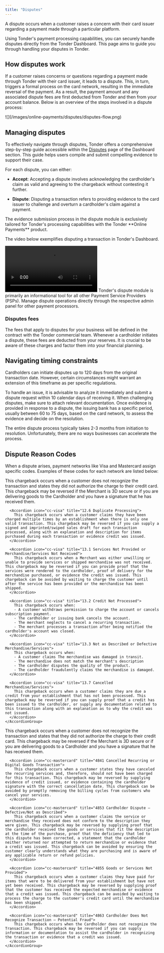 ```yaml
---
title: "Disputes"
---
```


A dispute occurs when a customer raises a concern with their card issuer regarding a payment made through a particular platform. 

Using Tonder's payment processing capabilities, you can securely handle disputes directly from the Tonder Dashboard. This page aims to guide you through handling your disputes in Tonder.

## How disputes work

If a customer raises concerns or questions regarding a payment made through Tonder with their card issuer, it leads to a dispute. This, in turn, triggers a formal process on the card network, resulting in the immediate reversal of the payment. As a result, the payment amount and any associated dispute fees are first deducted from Tonder and then from your account balance. Below is an overview of the steps involved in a dispute process:

<Frame>![](/images/online-payments/disputes/disputes-flow.png) </Frame>

## Managing disputes

To effectively navigate through disputes, Tonder offers a comprehensive step-by-step guide accessible within the  [Disputes](/dashboard/processor/disputes) page of the Dashboard section. This guide helps users compile and submit compelling evidence to support their case.

For each dispute, you can either:

- **Accept**: Accepting a dispute involves acknowledging the cardholder's claim as valid and agreeing to the chargeback without contesting it further.

- **Dispute**: Disputing a transaction refers to providing evidence to the card issuer to challenge and overturn a cardholder's claim against a payment.

<Note>
  The evidence submission process in the dispute module is exclusively tailored for Tonder's processing capabilities with the Tonder **Online Payments** product.
</Note>

The video below exemplifies disputing a transaction in Tonder's Dashboard.

<Frame>
  <video controls>
    <source src="/videos/dispute-send-evidence.mp4" type="video/mp4"/>
    Your browser does not support video tags.
  </video>
</Frame>

<Info>
  Tonder's dispute module is primarily an informational tool for all other Payment Service Providers (PSPs). Manage dispute operations directly through the respective admin panel for other payment processors.
</Info>

### Disputes fees

The fees that apply to disputes for your business will be defined in the contract with the Tonder commercial team. Whenever a cardholder initiates a dispute, these fees are deducted from your reserves. It is crucial to be aware of these charges and factor them into your financial planning.

## Navigating timing constraints

Cardholders can initiate disputes up to 120 days from the original transaction date. However, certain circumstances might warrant an extension of this timeframe as per specific regulations.

To handle an issue, it is advisable to analyze it immediately and submit a dispute request within 10 calendar days of receiving it. When challenging disputes, make sure to attach relevant documentation. Once evidence is provided in response to a dispute, the issuing bank has a specific period, usually between 60 to 75 days, based on the card network, to assess the evidence and decide on the resolution.

<Note>
  The entire dispute process typically takes 2-3 months from initiation to resolution. Unfortunately, there are no ways businesses can accelerate the process.
</Note>

## Dispute Reason Codes

When a dispute arises, payment networks like Visa and Mastercard assign specific codes. Examples of these codes for each network are listed below:

<Tabs>
  <Tab title="Visa">
    <AccordionGroup>
      <Accordion icon="cc-visa" title="10.4 Fraudulent Transaction — Card-Absent Environment">
        This chargeback occurs when a customer does not recognize the transaction and states they did not authorize the charge to their credit card. This chargeback may be reversed if the Merchant is 3D secure or if you are delivering goods to the Cardholder and you have a signature that he has received them.
      </Accordion>

      <Accordion icon="cc-visa" title="12.6 Duplicate Processing">
        This chargeback occurs when a customer claims they have been charged multiple times by an establishment when there is only one valid transaction. This chargeback may be reversed if you can supply a signed and imprinted/swiped sales draft for each transaction processed, along with an explanation and description for items purchased during each transaction or evidence credit was issued.
      </Accordion>

      <Accordion icon="cc-visa" title="13.1 Services Not Provided or Merchandise/Services Not Received">
        This chargeback occurs when a Merchant was either unwilling or unable to provide services or shipped merchandise was not received. This chargeback may be reversed if you can provide proof that the services were rendered to the cardholder, proof of delivery for the merchandise purchased, or evidence the credit was issued. This chargeback can be avoided by waiting to charge the customer until after the service has been provided or the merchandise has been shipped.
      </Accordion>

      <Accordion icon="cc-visa" title="13.2 Credit Not Processed">
        This chargeback occurs when:
        - A customer withdraws permission to charge the account or cancels subscription payment.
        - The cardholder or issuing bank cancels the account.
        - The merchant neglects to cancel a recurring transaction.
        - The merchant processes a transaction after being notified the cardholder's account was closed.
      </Accordion>

      <Accordion icon="cc-visa" title="13.3 Not as Described or Defective Merchandise/Services">
        This chargeback occurs when:
        - A customer claims The merchandise was damaged in transit.
        - The merchandise does not match the merchant's description
        - The cardholder disputes the quality of the product. 
        - The cardholder fraudulently claims the merchandise is damaged.
      </Accordion>

      <Accordion icon="cc-visa" title="13.7 Cancelled Merchandise/Services">
        This chargeback occurs when a customer claims they are due a credit from your establishment that has not been processed. This chargeback may be reversed if you can supply proof that a credit has been issued to the cardholder, or supply any documentation related to this transaction along with an explanation as to why the credit was not issued. 
      </Accordion>
    </AccordionGroup>
  </Tab>

  <Tab title="Mastercard">
    <AccordionGroup>
      <Accordion icon="cc-mastercard" title="4837 No Cardholder Authorization">
        This chargeback occurs when a customer does not recognize the transaction and states that they did not authorize the charge to their credit card. This chargeback may be reversed if the Merchant is 3D secure or if you are delivering goods to a Cardholder and you have a signature that he has received them.
      </Accordion>

      <Accordion icon="cc-mastercard" title="4841 Cancelled Recurring or Digital Goods Transaction">
        This chargeback occurs when a customer states they have canceled the recurring services and, therefore, should not have been charged for this transaction. This chargeback may be reversed by supplying evidence of credit issued, or evidence containing the cardholder signature with the correct cancellation date. This chargeback can be avoided by promptly removing the billing cycles from customers who cancel your services.
      </Accordion>

      <Accordion icon="cc-mastercard" title="4853 Cardholder Dispute — Defective/Not as Described">
        This chargeback occurs when a customer claims the service or merchandise they received does not conform to the description they were given. This chargeback may be reversed by supplying proof that the cardholder received the goods or services that fit the description at the time of the purchase, proof that the deficiency that led to this dispute has been corrected, a statement that the cardholder neither returned nor attempted to return merchandise or evidence that a credit was issued. This chargeback can be avoided by ensuring the customer clearly understands what they are purchasing and is aware of any applicable return or refund policies.
      </Accordion>

      <Accordion icon="cc-mastercard" title="4855 Goods or Services Not Provided">
        This chargeback occurs when a customer claims they have paid for items that were to be delivered from your establishment but have not yet been received. This chargeback may be reversed by supplying proof that the customer has received the expected merchandise or evidence that a credit was issued. This chargeback can be avoided by waiting to process the charge to the customer's credit card until the merchandise has been shipped.
      </Accordion>
      
      <Accordion icon="cc-mastercard" title="4863 Cardholder Does Not Recognize Transaction — Potential Fraud">
        This chargeback occurs when the Cardholder does not recognize the Transaction. This chargeback may be reversed if you can supply information or documentation to assist the cardholder in recognizing the transaction or evidence that a credit was issued.
      </Accordion>
    </AccordionGroup>
  </Tab>
</Tabs>
